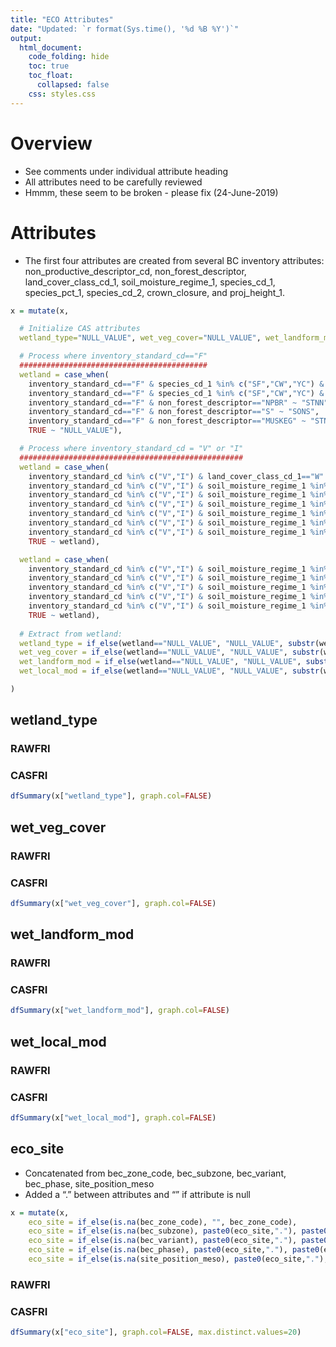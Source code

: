 ```yaml
---  
title: "ECO Attributes"
date: "Updated: `r format(Sys.time(), '%d %B %Y')`"
output:  
  html_document:  
    code_folding: hide
    toc: true
    toc_float:
      collapsed: false
    css: styles.css
---  
```


# Overview

  * See comments under individual attribute heading
  * All attributes need to be carefully reviewed
  * Hmmm, these seem to be broken - please fix (24-June-2019)

# Attributes

  * The first four attributes are created from several BC inventory attributes: non_productive_descriptor_cd, non_forest_descriptor, land_cover_class_cd_1, soil_moisture_regime_1, species_cd_1, species_pct_1, species_cd_2, crown_closure, and proj_height_1.

```r
x = mutate(x, 

  # Initialize CAS attributes
  wetland_type="NULL_VALUE", wet_veg_cover="NULL_VALUE", wet_landform_mod="NULL_VALUE", wet_local_mod="NULL_VALUE",

  # Process where inventory_standard_cd=="F"
  ##########################################
  wetland = case_when(
    inventory_standard_cd=="F" & species_cd_1 %in% c("SF","CW","YC") & non_productive_descriptor_cd=="S" ~ "STNN",
    inventory_standard_cd=="F" & species_cd_1 %in% c("SF","CW","YC") & non_productive_descriptor_cd=="NP" ~ "STNN",
    inventory_standard_cd=="F" & non_forest_descriptor=="NPBR" ~ "STNN",
    inventory_standard_cd=="F" & non_forest_descriptor=="S" ~ "SONS",
    inventory_standard_cd=="F" & non_forest_descriptor=="MUSKEG" ~ "STNN",
    TRUE ~ "NULL_VALUE"),

  # Process where inventory_standard_cd = "V" or "I"
  ##################################################
  wetland = case_when(
    inventory_standard_cd %in% c("V","I") & land_cover_class_cd_1=="W" ~ "W---",
    inventory_standard_cd %in% c("V","I") & soil_moisture_regime_1 %in% c(7,8) & species_cd_1=="SB" & species_pct_1==100 & crown_closure==50 & proj_height_1==12 ~ "BTNN",
    inventory_standard_cd %in% c("V","I") & soil_moisture_regime_1 %in% c(7,8) & species_cd_1 %in% c("SB","LT") & species_pct_1==100 & crown_closure>=50 & proj_height_1>=12 ~ "STNN",
    inventory_standard_cd %in% c("V","I") & soil_moisture_regime_1 %in% c(7,8) & species_cd_1 %in% c("SB","LT") & species_cd_2 %in% c("SB","LT") & crown_closure>=50 & proj_height_1>=12 ~ "STNN",
    inventory_standard_cd %in% c("V","I") & soil_moisture_regime_1 %in% c(7,8) & species_cd_1 %in% c("EP","EA","CW","YR","PI") ~ "STNN",
    inventory_standard_cd %in% c("V","I") & soil_moisture_regime_1 %in% c(7,8) & species_cd_1 %in% c("SB","LT") & species_cd_2 %in% c("SB","LT") & crown_closure<50 ~ "FTNN",
    inventory_standard_cd %in% c("V","I") & soil_moisture_regime_1 %in% c(7,8) & species_cd_1=="LT" & species_pct_1==100 & proj_height_1<12 ~ "FTNN",
    TRUE ~ wetland),

  wetland = case_when(
    inventory_standard_cd %in% c("V","I") & soil_moisture_regime_1 %in% c(7,8) & land_cover_class_cd_1 %in% c("ST","SL") ~ "SONS",
    inventory_standard_cd %in% c("V","I") & soil_moisture_regime_1 %in% c(7,8) & land_cover_class_cd_1 %in% c("HE","HF","HG") ~ "MONG",
    inventory_standard_cd %in% c("V","I") & soil_moisture_regime_1 %in% c(7,8) & land_cover_class_cd_1 %in% c("BY","BM") ~ "FONN", 
    inventory_standard_cd %in% c("V","I") & soil_moisture_regime_1 %in% c(7,8) & land_cover_class_cd_1=="BL" ~ "BONN",
    inventory_standard_cd %in% c("V","I") & soil_moisture_regime_1 %in% c(7,8) & land_cover_class_cd_1=="MU" ~ "TMNN",
    TRUE ~ wetland),
  
  # Extract from wetland:
  wetland_type = if_else(wetland=="NULL_VALUE", "NULL_VALUE", substr(wetland,1,1)),
  wet_veg_cover = if_else(wetland=="NULL_VALUE", "NULL_VALUE", substr(wetland,2,2)),
  wet_landform_mod = if_else(wetland=="NULL_VALUE", "NULL_VALUE", substr(wetland,3,3)),
  wet_local_mod = if_else(wetland=="NULL_VALUE", "NULL_VALUE", substr(wetland,4,4))

)
```

## wetland_type {.tabset}

### RAWFRI

### CASFRI

```r
dfSummary(x["wetland_type"], graph.col=FALSE)
```

## wet_veg_cover {.tabset}

### RAWFRI

### CASFRI

```r
dfSummary(x["wet_veg_cover"], graph.col=FALSE)
```

## wet_landform_mod {.tabset}

### RAWFRI

### CASFRI

```r
dfSummary(x["wet_landform_mod"], graph.col=FALSE)
```

## wet_local_mod {.tabset}

### RAWFRI

### CASFRI

```r
dfSummary(x["wet_local_mod"], graph.col=FALSE)
```

## eco_site {.tabset}

  * Concatenated from bec_zone_code, bec_subzone, bec_variant, bec_phase, site_position_meso
  * Added a "." between attributes and "" if attribute is null

```r
x = mutate(x,
    eco_site = if_else(is.na(bec_zone_code), "", bec_zone_code),
    eco_site = if_else(is.na(bec_subzone), paste0(eco_site,"."), paste0(eco_site,".",bec_subzone)),
    eco_site = if_else(is.na(bec_variant), paste0(eco_site,"."), paste0(eco_site,".",bec_variant)),
    eco_site = if_else(is.na(bec_phase), paste0(eco_site,"."), paste0(eco_site,".",bec_phase)),
    eco_site = if_else(is.na(site_position_meso), paste0(eco_site,"."), paste0(eco_site,".",site_position_meso)))
```

### RAWFRI

### CASFRI

```r
dfSummary(x["eco_site"], graph.col=FALSE, max.distinct.values=20)
```
